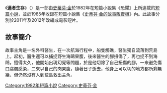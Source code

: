 {{infobox Book | 
| name            = 
適者生存|  title_orig    = '''''Survivor Type'''''
|image =
|   image_caption =
| author        = [[史蒂芬·金|史蒂芬·金]]
| country         = {{USA}}
| language        = [[英文|英文]]
| series          = 
|  genre         = [[短篇小說|短篇小說]]
|   release_date  = 1982年
}}
《'''適者生存'''》（{{lang-en|''Survivor Type''}}）是一部由[[史蒂芬·金|史蒂芬·金]]於1982年在短篇小說集《恐懼》上所連載的[[短篇小說|短篇小說]]，並於1985年收錄在短篇小說集《[[史蒂芬·金的故事販賣機|史蒂芬·金的故事販賣機]]》內。此故事分別於2011年及2012年改編成電影短片。

==故事簡介==
故事主角是一名外科醫生，在一次航海行程中，船隻觸礁，醫生獨自流落到荒島上。起初，醫生還可以捕捉野生海鷗果腹，後來醫生的腳扭傷了，再也捉不到海鷗，餓得太久，他開始出現幻覺等問題，於是他切除了自己扭傷的腳，一來避免傷口腐爛感染，二來以自己的肉果腹，隨著日子逝去，他身上可以切的地方都所剩無幾，但仍然沒有人到荒島救出主角。

{{史蒂芬·金的故事販賣機}}
{{史蒂芬·金}}
{{小說小作品}}

[[Category:1982年短篇小說|Category:1982年短篇小說]]
[[Category:史蒂芬·金|Category:史蒂芬·金]]